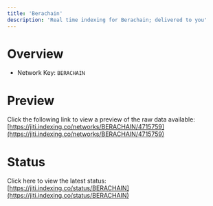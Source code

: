 ```yaml
---
title: 'Berachain'
description: 'Real time indexing for Berachain; delivered to you'
---
```


# Overview
- Network Key: `BERACHAIN`

# Preview
Click the following link to view a preview of the raw data available: [https://jiti.indexing.co/networks/BERACHAIN/4715759](https://jiti.indexing.co/networks/BERACHAIN/4715759)

# Status
Click here to view the latest status: [https://jiti.indexing.co/status/BERACHAIN](https://jiti.indexing.co/status/BERACHAIN)
